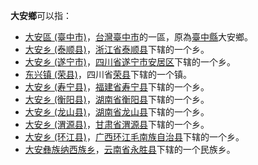 '''大安鄉'''可以指：
* [[大安區_(臺中市)|大安區 (臺中市)]]，[[台灣|台灣]][[臺中市|臺中市]]的一區，原為[[臺中縣|臺中縣]]大安鄉。
* [[大安乡_(泰顺县)|大安乡 (泰顺县)]]，[[浙江省|浙江省]][[泰顺县|泰顺县]]下辖的一个乡。
* [[大安乡_(遂宁市)|大安乡 (遂宁市)]]，[[四川省|四川省]][[遂宁市|遂宁市]][[安居区|安居区]]下辖的一个乡。
*[[东兴镇_(荣县)|东兴镇 (荣县)]]，四川省[[荣县|荣县]]下辖的一个镇。
* [[大安乡_(寿宁县)|大安乡 (寿宁县)]]，[[福建省|福建省]][[寿宁县|寿宁县]]下辖的一个乡。
* [[大安乡_(衡阳县)|大安乡 (衡阳县)]]，[[湖南省|湖南省]][[衡阳县|衡阳县]]下辖的一个乡。
* [[大安乡_(龙山县)|大安乡 (龙山县)]]，[[湖南省|湖南省]][[龙山县|龙山县]]下辖的一个乡。
* [[大安乡_(渭源县)|大安乡 (渭源县)]]，[[甘肃省|甘肃省]][[渭源县|渭源县]]下辖的一个乡。
* [[大安乡_(环江县)|大安乡 (环江县)]]，[[广西壮族自治区|广西]][[环江毛南族自治县|环江毛南族自治县]]下辖的一个乡。
* [[大安彝族纳西族乡|大安彝族纳西族乡]]，[[云南省|云南省]][[永胜县|永胜县]]下辖的一个民族乡。

{{disambig|D大安鄉|Cat=三字中国乡名消歧义}}